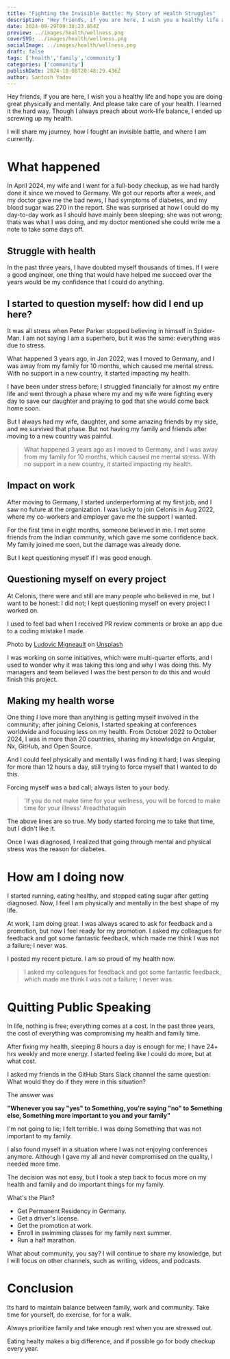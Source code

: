 ```yaml
---
title: "Fighting the Invisible Battle: My Story of Health Struggles"
description: "Hey friends, if you are here, I wish you a healthy life and hope you are doing great physically and mentally. And please take care of your health."
date: 2024-09-29T09:38:23.854Z
preview: ../images/health/wellness.png
coverSVG: ../images/health/wellness.png
socialImage: ../images/health/wellness.png
draft: false
tags: ['health','family','community']
categories: ['community']
publishDate: 2024-10-08T20:48:29.436Z
author: Santosh Yadav
---
```




Hey friends, if you are here, I wish you a healthy life and hope you are doing great physically and mentally. And please take care of your health. I learned it the hard way. Though I always preach about work-life balance, I ended up screwing up my health. 

I will share my journey, how I fought an invisible battle, and where I am currently.

# What happened 

In April 2024, my wife and I went for a full-body checkup, as we had hardly done it since we moved to Germany. We got our reports after a week, and my doctor gave me the bad news, I had symptoms of diabetes, and my blood sugar was 270 in the report. She was surprised at how I could do my day-to-day work as I should have mainly been sleeping; she was not wrong; thats was what I was doing, and my doctor mentioned she could write me a note to take some days off.

## Struggle with health

In the past three years, I have doubted myself thousands of times. If I were a good engineer, one thing that would have helped me succeed over the years would be my confidence that I could do anything. 

## I started to question myself: how did I end up here? 

It was all stress when Peter Parker stopped believing in himself in Spider-Man. I am not saying I am a superhero, but it was the same: everything was due to stress.

What happened 3 years ago, in Jan 2022, was I moved to Germany, and I was away from my family for 10 months, which caused me mental stress. With no support in a new country, it started impacting my health.

I have been under stress before; I struggled financially for almost my entire life and went through a phase where my and my wife were fighting every day to save our daughter and praying to god that she would come back home soon. 

But I always had my wife, daughter, and some amazing friends by my side, and we survived that phase. But not having my family and friends after moving to a new country was painful.

> What happened 3 years ago as I moved to Germany, and I was away from my family for 10 months, which caused me mental stress. With no support in a new country, it started impacting my health.

## Impact on work

After moving to Germany, I started underperforming at my first job, and I saw no future at the organization. I was lucky to join Celonis in Aug 2022, where my co-workers and employer gave me the support I wanted. 

For the first time in eight months, someone believed in me. I met some friends from the Indian community, which gave me some confidence back. My family joined me soon, but the damage was already done.

But I kept questioning myself if I was good enough.

## Questioning myself on every project

At Celonis, there were and still are many people who believed in me, but I want to be honest: I did not; I kept questioning myself on every project I worked on.

I used to feel bad when I received PR review comments or broke an app due to a coding mistake I made.

<BlogImage src={doubt} alt="Doubting myself" />


Photo by <a href="https://unsplash.com/@dargonesti?utm_content=creditCopyText&utm_medium=referral&utm_source=unsplash">Ludovic Migneault</a> on <a href="https://unsplash.com/photos/man-in-gray-button-up-shirt-B9YbNbaemMI?utm_content=creditCopyText&utm_medium=referral&utm_source=unsplash">Unsplash</a>
  
I was working on some initiatives, which were multi-quarter efforts, and I used to wonder why it was taking this long and why I was doing this. My managers and team believed I was the best person to do this and would finish this project. 


## Making my health worse

One thing I love more than anything is getting myself involved in the community; after joining Celonis, I started speaking at conferences worldwide and focusing less on my health. From October 2022 to October 2024, I was in more than 20 countries, sharing my knowledge on Angular, Nx, GitHub, and Open Source. 

And I could feel physically and mentally I was finding it hard; I was sleeping for more than 12 hours a day, still trying to force myself that I wanted to do this.

Forcing myself was a bad call; always listen to your body. 

<BlogImage src={wellness} alt="If you do not make time for your wellness, you will be forced to make time for your illness" />


> 'If you do not make time for your wellness, you will be forced to make time for your illness' #readthatagain

The above lines are so true. My body started forcing me to take that time, but I didn't like it.

Once I was diagnosed, I realized that going through mental and physical stress was the reason for diabetes.

# How am I doing now 

I started running, eating healthy, and stopped eating sugar after getting diagnosed. Now, I feel I am physically and mentally in the best shape of my life.


At work, I am doing great. I was always scared to ask for feedback and a promotion, but now I feel ready for my promotion. I asked my colleagues for feedback and got some fantastic feedback, which made me think I was not a failure; I never was.


I posted my recent picture. I am so proud of my health now. 

<BlogImage src={myself} alt="My picture from Oct 2024, I lost 10kgs and feel better physically and mentally" />


> I asked my colleagues for feedback and got some fantastic feedback, which made me think I was not a failure; I never was.


# Quitting Public Speaking

In life, nothing is free; everything comes at a cost. In the past three years, the cost of everything was compromising my health and family time.


<BlogImage src={speaking} alt="Myself on stage at InfoQ summit munich" />


After fixing my health, sleeping 8 hours a day is enough for me; I have 24+ hrs weekly and more energy. I started feeling like I could do more, but at what cost.

I asked my friends in the GitHub Stars Slack channel the same question: What would they do if they were in this situation?

The answer was 

**"Whenever you say "yes" to Something, you're saying "no" to Something else, Something more important to you and your family"**

I'm not going to lie; I felt terrible. I was doing Something that was not important to my family.

I also found myself in a situation where I was not enjoying conferences anymore. Although I gave my all and never compromised on the quality, I needed more time. 

The decision was not easy, but I took a step back to focus more on my health and family and do important things for my family.

What's the Plan?
* Get Permanent Residency in Germany.
* Get a driver's license. 
* Get the promotion at work.
* Enroll in swimming classes for my family next summer.
* Run a half marathon.

What about community, you say?
	I will continue to share my knowledge, but I will focus on other channels, such as writing, videos, and podcasts.

# Conclusion

Its hard to maintain balance between family, work and community. Take time for yourself, do exercise, for for a walk.

Always prioritize family and take enough rest when you are stressed out. 

Eating healty makes a big difference, and if possible go for body checkup every year.














